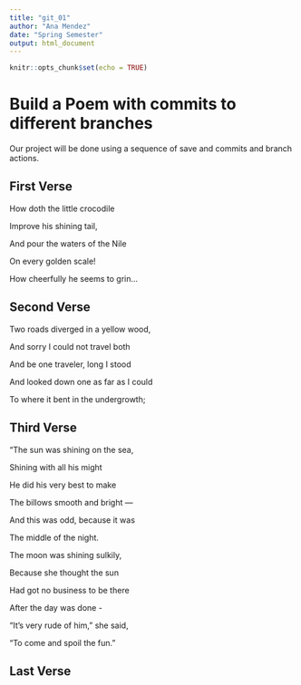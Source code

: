 ```yaml
---
title: "git_01"
author: "Ana Mendez"
date: "Spring Semester"
output: html_document
---
```


```r
knitr::opts_chunk$set(echo = TRUE)
```
# Build a Poem with commits to different branches
Our project will be done using a sequence of save and commits and branch actions.
<!-- Do not modify or change any text in "!--" bracketed areas such as this --- these are instructions to
you, if you change any of this the git program will notice it and compromise your git merging strategy !-->

## First Verse 
<!--Put the first five lines of a poem by Lewis Carrol in this section!-->

 How doth the little crocodile 
 
   Improve his shining tail, 
 
   And pour the waters of the Nile
 
   On every golden scale! 
 
   How cheerfully he seems to grin...

## Second Verse
<!--Put the first five lines of a poem by Robert Frost here!-->

Two roads diverged in a yellow wood,
 
   And sorry I could not travel both
 
   And be one traveler, long I stood
 
   And looked down one as far as I could
 
   To where it bent in the undergrowth;


## Third Verse
<!--Put the first two verses of The Walrus and the Carpenter here!-->

"The sun was shining on the sea,
 
   Shining with all his might
 
   He did his very best to make
 
   The billows smooth and bright —
 
   And this was odd, because it was
 
   The middle of the night.
 
 
   The moon was shining sulkily,
 
   Because she thought the sun
 
   Had got no business to be there
 
   After the day was done -
 
   "It's very rude of him," she said,
 
   "To come and spoil the fun."

## Last Verse
<!--Put a short poem you created using chatGPT of 20 to 30 lines,here!-->

